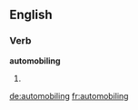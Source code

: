 ==English==

===Verb===
'''automobiling'''

# {{dated}} {{present participle of|[[automobile]]}}

[[de:automobiling]]
[[fr:automobiling]]